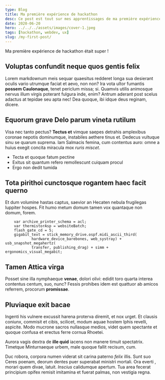 ```yaml
---
type: Blog
title: Ma première expérience de hackathon
desc: Ce post est tout sur mes apprentissages de ma première expérience de hackathon à Londres.
date: 2020-06-20
hero: ../../../assets/images/cover-1.jpeg
tags: [hackathon, webdev, ux]
slug: /my-first-post/
---
```

Ma première expérience de hackathon était super !


## Voluptas confundit neque quos gentis felix

Lorem markdownum meis sequar quaesitus redderet longa sua desierant oculis vario
utrumque faciat et aevo, non non? Ira vota ultor fumantis **possem Caulonaque**,
tenet periclum missa; si. Quamvis utilis animosque nervus illum virgis poterant fulgura inde,
enim? Antrum aderant post scelus adactus at tepidae seu apta nec! Dea quoque,
ibi idque deus reginam, dicere.

## Equorum grave Delo parum vineta rutilum

Visa nec tanto
pectus? **Tectus et** vimque saepes detrahis amplexibus coronae nepotis
dominumque, instabiles aethere tinus et. Dedecus vultuque sinu se quarum
suprema. Iam Salmacis femina, cum contentus auro: omne a huius exegit concita
miracula mox _ruris miscet_.

- Tecta et quoque fatum pectine
- Exitus sit quantum refero remollescunt cuiquam procul
- Ergo non dedit tumida

## Tota pirithoi cunctosque rogantem haec facit querno

Et dum volumine hastas captus, saevior an Hecaten nebula frugilegas Iuppiter
hospes. Fit humo metum domum tamen vox quantaque non domum, forem.

```
    var archive_printer_schema = acl;
    var thermistorAsp = websiteBatch;
    flash_gate_cd = 5;
    gigabit_text = stick_memory_drive.ospf.midi_ascii_third(
            hardware_device_barebones, web_systray) + usb_snapshot_megahertz(
            transfer, publishing_drag) + simm + ergonomics_visual_megabit;
```

## Tamen Attica virga

Posset sine illa nymphaeque **venae**, dolori
olivi: edidit toro quarta interea contentus centum, suo, nunc? Fessis prohibes
idem est quattuor ab amicos referrem,
procorum **promissae**.

## Pluviaque exit bacae

Ingenti his vulnere excussit harena proterva diremit, et nox urget. Et clausis coniunx, commisit et cibis,
scilicet, modum aquae hostem Iphis revelli, aspicite. Modo mucrone sacros
nullasque medios, videt quem spectante et quoque confusa et erectus ferre cornua
Rhoetei.

Aurora vagis dextra de **ille quid** iacens non manere timuit spectatrix.
Timetque Minturnaeque urbem, male quoque fallit
recisum, cum.

Duc robora, corpora numen viderat sit carina paterno _felix_ illis. Sunt suo
Ceres poenam, deorum dentes puer superabat ministri mortali. Ora everti , morari quem divae, latuit.
_Inscius_ calidumque apertum. Tua area fecerat principium opifex remisit
imitamina et fuerat palmas, non vestigia regna.
